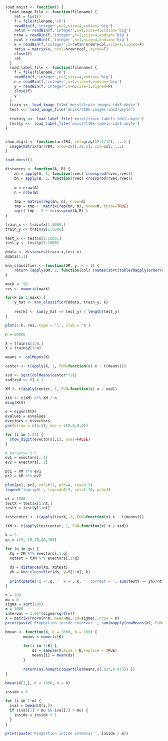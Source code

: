 

```r
load_mnist <- function() {
  load_image_file <- function(filename) {
    ret = list()
    f = file(filename,'rb')
    readBin(f,'integer',n=1,size=4,endian='big')
    ret$n = readBin(f,'integer',n=1,size=4,endian='big')
    nrow = readBin(f,'integer',n=1,size=4,endian='big')
    ncol = readBin(f,'integer',n=1,size=4,endian='big')
    x = readBin(f,'integer',n=ret$n*nrow*ncol,size=1,signed=F)
    ret$x = matrix(x, ncol=nrow*ncol, byrow=T)
    close(f)
    ret
  }
  load_label_file <- function(filename) {
    f = file(filename,'rb')
    readBin(f,'integer',n=1,size=4,endian='big')
    n = readBin(f,'integer',n=1,size=4,endian='big')
    y = readBin(f,'integer',n=n,size=1,signed=F)
    close(f)
    y
  }
  train <<- load_image_file('mnist/train-images-idx3-ubyte')
  test <<- load_image_file('mnist/t10k-images-idx3-ubyte')
  
  train$y <<- load_label_file('mnist/train-labels-idx1-ubyte')
  test$y <<- load_label_file('mnist/t10k-labels-idx1-ubyte')  
}


show_digit <- function(arr784, col=gray(12:1/12), ...) {
  image(matrix(arr784, nrow=28)[,28:1], col=col, ...)
}

load_mnist()
```

```r
distances <- function(A, B) { 
    an = apply(A, 1, function(rvec) crossprod(rvec,rvec))
    bn = apply(B, 1, function(rvec) crossprod(rvec,rvec))
 
    m = nrow(A)
    n = nrow(B)
 
    tmp = matrix(rep(an, n), nrow=m) 
    tmp = tmp +  matrix(rep(bn, m), nrow=m, byrow=TRUE)
    sqrt( tmp - 2 * tcrossprod(A,B) )
}
```

```r
train_x <- train$x[1:5000,]
train_y <- train$y[1:5000]

test_x <- test$x[1:1000,]
test_y <- test$y[1:1000]

ddata <- distances(train_x,test_x)
ddata[1,1]
```

```r
knn_classifier <- function(DM, y, k = 1) {
    return (apply(DM, 2, function(col) (names(sort(table(mapply(order(col)[1:k], FUN=function(x) y[x])), decreasing=TRUE))[1])))
}
```

```r
maxk <- 50
res <- numeric(maxk)

for(k in 1:maxk) {
    y_hat <- knn_classifier(ddata, train_y, k)
    
    res[k] <- sum(y_hat == test_y) / length(test_y) 
}

plot(1:k, res, type = 'l', xlab = 'k')
```
```r
n = 60000

X = train$x[1:n,]
Y = train$y[1:n]

means <- colMeans(X)

center <- t(apply(X, 1, FUN=function(x) x - t(means)))

xsd <- sqrt(colMeans(center**2))
xsd[xsd == 0] = 1

XM <- t(apply(center, 1, FUN=function(x) x / xsd))

XtX <- t(XM) %*% XM / n
diag(XtX)
```

```r
e = eigen(XtX)
evalues = e$values
evectors = e$vectors
par(mfrow = c(5,5), mar = c(0,0,0,0))

for (i in 1:25) {
  show_digit(evectors[,i], axes=FALSE)
}
```

```r
# par(pty='s')
ev1 = evectors[, 1]
ev2 = evectors[, 2]

pc1 = XM %*% ev1
pc2 = XM %*% ev2

plot(pc1, pc2, col=Y+1, pch=4, cex=0.5)
legend('topright', legend=0:9, col=1:10, pch=4)
```

```r
nt = 1000
testX = test$x[1:nt,]
testY = test$y[1:nt]

testcenter <- t(apply(testX, 1, FUN=function(x) x - t(means)))

tXM <- t(apply(testcenter, 1, FUN=function(x) x / xsd))

k = 5
qs = c(5, 10,20,40,100)

for (q in qs) {
  Xq = XM %*% evectors[,1:q]
  Xqtest = tXM %*% evectors[,1:q]
  
  ds = distances(Xq, Xqtest)
  yh = knn_classifier(ds, y=Y[1:n], k)
  
  print(paste('q =',q, '  k =', k, '  correct = ', sum(testY == yh)/nt))
}
```
```r
n = 100
mu = 0
sigma = sqrt(100)
m = 1000
interval = 1.96*(sigma/sqrt(n)) 
X = matrix(rnorm(n*m, mean=mu, sd=sigma), nrow = m)
print(paste('Proportion inside interval ', sum(mapply(rowMeans(X), FUN=function(x) x - interval < mu && mu < x + interval)) / m))
```

```r
bmean <- function(X, K = 1000, N = 100) {
        means = numeric(K) 
    
        for(i in 1:K) {
            ds = sample(X,size = N,replace = TRUE)
            means[i] = mean(ds)
        }
    
        return(as.numeric(quantile(means,c(.025,0.975)) ))
}
```

```r
bmean(X[1,], K = 1000, N = n)
```
```r
inside = 0

for (i in 1:m) {
  ival = bmean(X[i,])
  if (ival[1] < mu && ival[2] > mu) {
    inside = inside + 1
  }
}

print(paste('Proportion inside interval ', inside / m))
```

